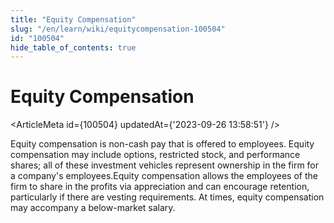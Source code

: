 ```yaml
---
title: "Equity Compensation"
slug: "/en/learn/wiki/equitycompensation-100504"
id: "100504"
hide_table_of_contents: true
---
```



# Equity Compensation

<ArticleMeta id={100504} updatedAt={'2023-09-26 13:58:51'} />
<div className='border-solid border-b border-t-0 my-4 border-[var(--ifm-color-gray-300)]' />

Equity compensation is non-cash pay that is offered to employees. Equity compensation may include options, restricted stock, and performance shares; all of these investment vehicles represent ownership in the firm for a company's employees.Equity compensation allows the employees of the firm to share in the profits via appreciation and can encourage retention, particularly if there are vesting requirements. At times, equity compensation may accompany a below-market salary.
